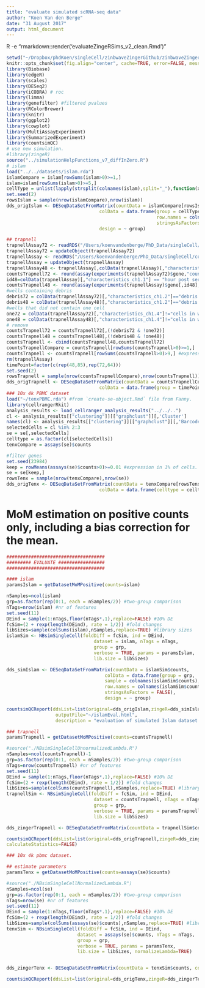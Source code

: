 ```yaml
---
title: "evaluate simulated scRNA-seq data"
author: "Koen Van den Berge"
date: "31 August 2017"
output: html_document
---
```


R -e "rmarkdown::render('evaluateZingeRSims_v2_clean.Rmd')"


```r
setwd("~/Dropbox/phdKoen/singleCell/zinbwaveZingerGithub/zinbwaveZinger/zingeRsimulationFunctions/evaluate/")
knitr::opts_chunk$set(fig.align="center", cache=TRUE, error=FALSE, message=FALSE, warning=TRUE)
library(Biobase)
library(edgeR)
library(scales)
library(DESeq2)
library(iCOBRA) # roc
library(limma)
library(genefilter) #filtered pvalues
library(RColorBrewer)
library(knitr)
library(ggplot2)
library(cowplot)
library(MultiAssayExperiment)
library(SummarizedExperiment)
library(countsimQC)
# use new simulation.
#library(zingeR)
source("../simulationHelpFunctions_v7_diffInZero.R")
# islam
load("../../datasets/islam.rda")
islamCompare = islam[rowSums(islam>0)>=1,]
islam=islam[rowSums(islam>0)>=5,]
cellType = unlist(lapply(strsplit(colnames(islam),split="_"),function(x) x[1]))
set.seed(2)
rowsIslam = sample(nrow(islamCompare),nrow(islam))
dds_origIslam <- DESeqDataSetFromMatrix(countData = islamCompare[rowsIslam,],
                                  colData = data.frame(group = cellType, sample = colnames(islam),
                                                       row.names = colnames(islam),
                                                       stringsAsFactors = FALSE),
                                  design = ~ group)

## trapnell
trapnellAssay72 <- readRDS("/Users/koenvandenberge/PhD_Data/singleCell/conquer/GSE52529-GPL11154.rds")
trapnellAssay72 = updateObject(trapnellAssay72)
trapnellAssay <- readRDS("/Users/koenvandenberge/PhD_Data/singleCell/conquer/GSE52529-GPL16791.rds")
trapnellAssay = updateObject(trapnellAssay)
trapnellAssay48 <- trapnellAssay[,colData(trapnellAssay)[,"characteristics_ch1.1"] == "hour post serum-switch: 48"]
countsTrapnell72 <- round(assay(experiments(trapnellAssay72)$gene,"count"))
id48=colData(trapnellAssay)[,"characteristics_ch1.1"] == "hour post serum-switch: 48"
countsTrapnell48 <- round(assay(experiments(trapnellAssay)$gene[,id48],"count"))
#wells containing debris
debris72 = colData(trapnellAssay72)[,"characteristics_ch1.2"]=="debris: TRUE"
debris48 = colData(trapnellAssay48)[,"characteristics_ch1.2"]=="debris: TRUE"
#wells that did not contain one cell
one72 = colData(trapnellAssay72)[,"characteristics_ch1.4"]!="cells in well: 1"
one48 = colData(trapnellAssay48)[,"characteristics_ch1.4"]!="cells in well: 1"
# remove
countsTrapnell72 = countsTrapnell72[,(!debris72 & !one72)]
countsTrapnell48 = countsTrapnell48[,(!debris48 & !one48)]
countsTrapnell <- cbind(countsTrapnell48,countsTrapnell72)
countsTrapnellCompare = countsTrapnell[rowSums(countsTrapnell>0)>=1,]
countsTrapnell <- countsTrapnell[rowSums(countsTrapnell>0)>9,] #expression in at least 10 out of 149 samples. Remains 24,576 genes and 149 samples.
rm(trapnellAssay)
timePoint=factor(c(rep(48,85),rep(72,64)))
set.seed(2)
rowsTrapnell = sample(nrow(countsTrapnellCompare),nrow(countsTrapnell))
dds_origTrapnell <- DESeqDataSetFromMatrix(countData = countsTrapnellCompare[rowsTrapnell,],
                                  colData = data.frame(group = timePoint, sample = colnames(countsTrapnell), row.names = colnames(countsTrapnell), stringsAsFactors = FALSE), design = ~ group)
### 10x 4k PBMC dataset
load("~/tenxPBMC.rda") #from `create-se-object.Rmd` file from Fanny.
library(cellrangerRkit)
analysis_results <- load_cellranger_analysis_results("../../..")
cl <- analysis_results[["clustering"]][["graphclust"]][,'Cluster']
names(cl) <- analysis_results[["clustering"]][["graphclust"]][,'Barcode']
selectedCells = cl %in% 2:3
se = se[,selectedCells]
celltype = as.factor(cl[selectedCells])
tenxCompare = assays(se)$counts

#filter genes
set.seed(23984)
keep = rowMeans(assays(se)$counts>0)>=0.01 #expression in 1% of cells.
se = se[keep,]
rowsTenx = sample(nrow(tenxCompare),nrow(se))
dds_origTenx <- DESeqDataSetFromMatrix(countData = tenxCompare[rowsTenx,],
                                  colData = data.frame(celltype = celltype, sample = colnames(se), row.names = colnames(se), stringsAsFactors = FALSE), design = ~ celltype)
```


# MoM estimation on positive counts only, including a bias correction for the mean.

```r
####################################
######### EVALUATE #################
####################################

#### islam
paramsIslam = getDatasetMoMPositive(counts=islam)

nSamples=ncol(islam)
grp=as.factor(rep(0:1, each = nSamples/2)) #two-group comparison
nTags=nrow(islam) #nr of features
set.seed(11)
DEind = sample(1:nTags,floor(nTags*.1),replace=FALSE) #10% DE
fcSim=(2 + rexp(length(DEind), rate = 1/2)) #fold changes
libSizes=sample(colSums(islam),nSamples,replace=TRUE) #library sizes
islamSim <- NBsimSingleCell(foldDiff = fcSim, ind = DEind,
                                dataset = islam, nTags = nTags,
                                group = grp,
                                verbose = TRUE, params = paramsIslam,
                                lib.size = libSizes)

dds_simIslam <- DESeqDataSetFromMatrix(countData = islamSim$counts,
                                    colData = data.frame(group = grp,
                                    sample = colnames(islamSim$counts),
                                    row.names = colnames(islamSim$counts),
                                    stringsAsFactors = FALSE),
                                    design = ~ group)

countsimQCReport(ddsList=list(original=dds_origIslam,zingeR=dds_simIslam),
                  outputFile="~/islamEval.html",
                  description = "evaluation of simulated Islam dataset ", calculateStatistics=FALSE)

### trapnell
paramsTrapnell = getDatasetMoMPositive(counts=countsTrapnell)

#source("./NBsimSingleCellUnnormalizedLambda.R")
nSamples=ncol(countsTrapnell)-1
grp=as.factor(rep(0:1, each = nSamples/2)) #two-group comparison
nTags=nrow(countsTrapnell) #nr of features
set.seed(11)
DEind = sample(1:nTags,floor(nTags*.1),replace=FALSE) #10% DE
fcSim=(2 + rexp(length(DEind), rate = 1/2)) #fold changes
libSizes=sample(colSums(countsTrapnell),nSamples,replace=TRUE) #library sizes
trapnellSim <- NBsimSingleCell(foldDiff = fcSim, ind = DEind,
                                dataset = countsTrapnell, nTags = nTags,
                                group = grp,
                                verbose = TRUE, params = paramsTrapnell,
                                lib.size = libSizes)

dds_zingerTrapnell <- DESeqDataSetFromMatrix(countData = trapnellSim$counts, colData = data.frame(group = grp, sample = colnames(trapnellSim$counts), row.names = colnames(trapnellSim$counts), stringsAsFactors = FALSE), design = ~ group)

countsimQCReport(ddsList=list(original=dds_origTrapnell,zingeR=dds_zingerTrapnell), outputFile="~/trapnellEval.html", description="evaluation of simulated Trapnell dataset",
calculateStatistics=FALSE)

### 10x 4k pbmc dataset.

## estimate parameters
paramsTenx = getDatasetMoMPositive(counts=assays(se)$counts)

#source("./NBsimSingleCellNormalizedLambda.R")
nSamples=ncol(se)
grp=as.factor(rep(0:1, each = nSamples/2)) #two-group comparison
nTags=nrow(se) #nr of features
set.seed(11)
DEind = sample(1:nTags,floor(nTags*.1),replace=FALSE) #10% DE
fcSim=(2 + rexp(length(DEind), rate = 1/2)) #fold changes
libSizes=sample(colSums(assays(se)$counts),nSamples,replace=TRUE) #library sizes
tenxSim <- NBsimSingleCell(foldDiff = fcSim, ind = DEind,
                          dataset = assays(se)$counts, nTags = nTags,
                          group = grp,
                          verbose = TRUE, params = paramsTenx,
                          lib.size = libSizes, normalizeLambda=TRUE)


dds_zingerTenx <- DESeqDataSetFromMatrix(countData = tenxSim$counts, colData = data.frame(grp=grp, sample = colnames(tenxSim$counts), row.names = colnames(tenxSim$counts), stringsAsFactors = FALSE), design = ~ grp)

countsimQCReport(ddsList=list(original=dds_origTenx,zingeR=dds_zingerTenx), outputFile="~/tenxEval.html", description="evaluation of simulated 10X PBMC dataset", calculateStatistics=FALSE)


```
